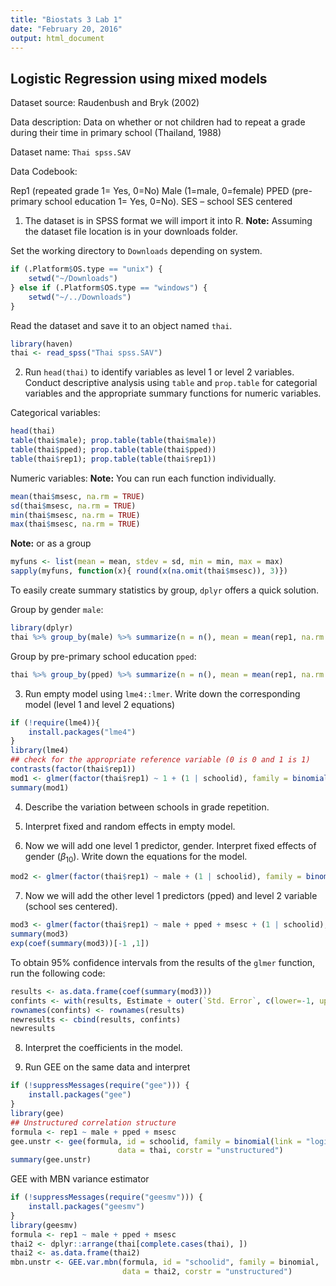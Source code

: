 ```yaml
---
title: "Biostats 3 Lab 1"
date: "February 20, 2016"
output: html_document
---
```


## Logistic Regression using mixed models

Dataset source: Raudenbush and Bryk (2002)

Data description: Data on whether or not children had to repeat a grade during their time in primary school (Thailand, 1988)

Dataset name: `Thai spss.SAV`

Data Codebook:

Rep1 (repeated grade 1= Yes, 0=No)
Male (1=male, 0=female)
PPED (pre-primary school education 1= Yes, 0=No).
SES – school SES centered

1. The dataset is in SPSS format we will import it into R. 
__Note:__ Assuming the dataset file location is in your downloads folder.

Set the working directory to `Downloads` depending on system. 

```r
if (.Platform$OS.type == "unix") {
    setwd("~/Downloads")
} else if (.Platform$OS.type == "windows") {
    setwd("~/../Downloads")
}
```

Read the dataset and save it to an object named `thai`. 

```r
library(haven)
thai <- read_spss("Thai spss.SAV")
```

2. Run `head(thai)` to identify variables as level 1 or level 2 variables. Conduct descriptive analysis using `table` and `prop.table` for categorial variables and the appropriate summary functions for numeric variables. 

Categorical variables: 

```r
head(thai)
table(thai$male); prop.table(table(thai$male))
table(thai$pped); prop.table(table(thai$pped))
table(thai$rep1); prop.table(table(thai$rep1))
```

Numeric variables: 
__Note:__ You can run each function individually. 

```r
mean(thai$msesc, na.rm = TRUE)
sd(thai$msesc, na.rm = TRUE)
min(thai$msesc, na.rm = TRUE)
max(thai$msesc, na.rm = TRUE)
```

__Note:__ or as a group 

```r
myfuns <- list(mean = mean, stdev = sd, min = min, max = max)
sapply(myfuns, function(x){ round(x(na.omit(thai$msesc)), 3)})
```

To easily create summary statistics by group, `dplyr` offers a quick solution. 

Group by gender `male`: 
```r
library(dplyr)
thai %>% group_by(male) %>% summarize(n = n(), mean = mean(rep1, na.rm = TRUE), sd = sd(rep1, na.rm = TRUE))
```

Group by pre-primary school education `pped`: 
```r
thai %>% group_by(pped) %>% summarize(n = n(), mean = mean(rep1, na.rm = TRUE), sd = sd(rep1, na.rm = TRUE))
```

3. Run empty model using `lme4::lmer`. Write down the corresponding model (level 1 and level 2 equations)

```r
if (!require(lme4)){
    install.packages("lme4")
}
library(lme4)
## check for the appropriate reference variable (0 is 0 and 1 is 1)
contrasts(factor(thai$rep1))
mod1 <- glmer(factor(thai$rep1) ~ 1 + (1 | schoolid), family = binomial(link = "logit"), data = thai, control=glmerControl(optimizer="bobyqa"))
summary(mod1)
```

4. Describe the variation between schools in grade repetition.

5. Interpret fixed and random effects in empty model.

6. Now we will add one level 1 predictor, gender. Interpret fixed effects of gender ($\beta_{10}$).
Write down the equations for the model.

```r
mod2 <- glmer(factor(thai$rep1) ~ male + (1 | schoolid), family = binomial(link = "logit"), data = thai, control=glmerControl(optimizer="bobyqa"))
```

7. Now we will add the other level 1 predictors (pped) and level 2 variable (school ses centered).

```r
mod3 <- glmer(factor(thai$rep1) ~ male + pped + msesc + (1 | schoolid), family = binomial(link = "logit"), data = thai, control=glmerControl(optimizer="bobyqa"))
summary(mod3)
exp(coef(summary(mod3))[-1 ,1])
```

To obtain 95% confidence intervals from the results of the `glmer` function, run the following code: 

```r
results <- as.data.frame(coef(summary(mod3)))
confints <- with(results, Estimate + outer(`Std. Error`, c(lower=-1, upper=1)) * sqrt(qchisq(0.95, 1)))
rownames(confints) <- rownames(results)
newresults <- cbind(results, confints)
newresults
```

8. Interpret the coefficients in the model.

9. Run GEE on the same data and interpret

```r
if (!suppressMessages(require("gee"))) {
    install.packages("gee")
}
library(gee)
## Unstructured correlation structure
formula <- rep1 ~ male + pped + msesc
gee.unstr <- gee(formula, id = schoolid, family = binomial(link = "logit"),
                        data = thai, corstr = "unstructured")
summary(gee.unstr)
```

GEE with MBN variance estimator

```r
if (!suppressMessages(require("geesmv"))) {
    install.packages("geesmv")
}
library(geesmv)
formula <- rep1 ~ male + pped + msesc
thai2 <- dplyr::arrange(thai[complete.cases(thai), ])
thai2 <- as.data.frame(thai2)
mbn.unstr <- GEE.var.mbn(formula, id = "schoolid", family = binomial,
                         data = thai2, corstr = "unstructured")
```